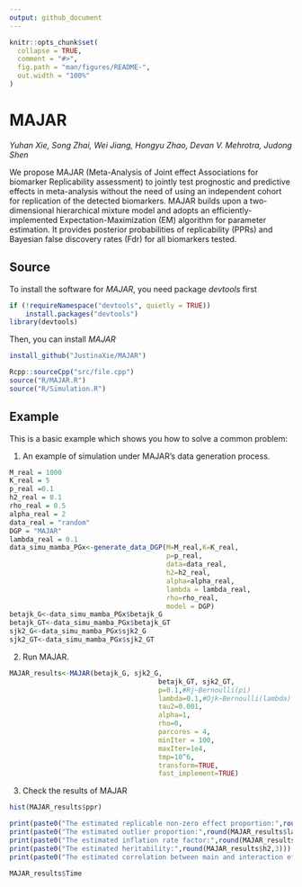 ```yaml
---
output: github_document
---
```


<!-- README.md is generated from README.Rmd. Please edit that file -->

```r
knitr::opts_chunk$set(
  collapse = TRUE,
  comment = "#>",
  fig.path = "man/figures/README-",
  out.width = "100%"
)
```

# MAJAR
*Yuhan Xie, Song Zhai, Wei Jiang, Hongyu Zhao, Devan V. Mehrotra, Judong Shen*            
<!-- badges: start -->
<!-- badges: end -->

We propose MAJAR (Meta-Analysis of Joint effect Associations for biomarker Replicability assessment) to jointly test prognostic and predictive effects in meta-analysis without the need of using an independent cohort for replication of the detected biomarkers. MAJAR builds upon a two-dimensional hierarchical mixture model and adopts an efficiently-implemented Expectation-Maximization (EM) algorithm for parameter estimation. It provides posterior probabilities of replicability (PPRs) and Bayesian false discovery rates (Fdr) for all biomarkers tested.

## Source 

To install the software for *MAJAR*, you need package *devtools* first

```R
if (!requireNamespace("devtools", quietly = TRUE))
    install.packages("devtools")
library(devtools)
```

Then, you can install *MAJAR* 
```R
install_github("JustinaXie/MAJAR")
```

```R
Rcpp::sourceCpp("src/file.cpp")
source("R/MAJAR.R")
source("R/Simulation.R")
```

## Example

This is a basic example which shows you how to solve a common problem:


1. An example of simulation under MAJAR's data generation process. 
```r
M_real = 1000
K_real = 5
p_real =0.1
h2_real = 0.1
rho_real = 0.5
alpha_real = 2
data_real = "random" 
DGP = "MAJAR"
lambda_real = 0.1
data_simu_mamba_PGx<-generate_data_DGP(M=M_real,K=K_real,
                                       p=p_real,
                                       data=data_real,
                                       h2=h2_real,
                                       alpha=alpha_real,
                                       lambda = lambda_real,
                                       rho=rho_real,
                                       model = DGP)
betajk_G<-data_simu_mamba_PGx$betajk_G
betajk_GT<-data_simu_mamba_PGx$betajk_GT
sjk2_G<-data_simu_mamba_PGx$sjk2_G
sjk2_GT<-data_simu_mamba_PGx$sjk2_GT
```

2. Run MAJAR. 
```r
MAJAR_results<-MAJAR(betajk_G, sjk2_G, 
                                     betajk_GT, sjk2_GT,
                                     p=0.1,#Rj~Bernoulli(pi)
                                     lambda=0.1,#Ojk~Bernoulli(lambda)
                                     tau2=0.001,
                                     alpha=1,
                                     rho=0,
                                     parcores = 4,
                                     minIter = 100,
                                     maxIter=1e4,
                                     tmp=10^6,
                                     transform=TRUE,
                                     fast_implement=TRUE)
```

3. Check the results of MAJAR
```r
hist(MAJAR_results$ppr)
```

```r
print(paste0("The estimated replicable non-zero effect proportion:",round(MAJAR_results$p,3)))
print(paste0("The estimated outlier proportion:",round(MAJAR_results$lambda,3)))
print(paste0("The estimated inflation rate factor:",round(MAJAR_results$alpha,3)))
print(paste0("The estimated heritability:",round(MAJAR_results$h2,3)))
print(paste0("The estimated correlation between main and interaction effect:",round(MAJAR_results$rho,3)))
```

```r
MAJAR_results$Time
```

